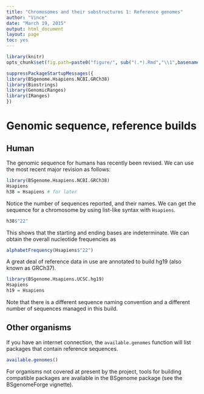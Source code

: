 ```yaml
---
title: "Chromosomes and their substructures 1: Reference genomes"
author: "Vince"
date: "March 19, 2015"
output: html_document
layout: page
toc: yes
---
```


```r
library(knitr)
opts_chunk$set(fig.path=paste0("figure/", sub("(.*).Rmd","\\1",basename(knitr:::knit_concord$get('infile'))), "-"))
```

```r
suppressPackageStartupMessages({
library(BSgenome.Hsapiens.NCBI.GRCh38)
library(Biostrings)
library(GenomicRanges)
library(IRanges)
})
```

# Genomic sequence, reference builds

## Human

The genomic sequence for humans has recently
been revised.  We can use the most recent major
revision as follows:

```r
library(BSgenome.Hsapiens.NCBI.GRCh38)
Hsapiens
h38 = Hsapiens # for later
```

Notice the number of sequences reported, and their names.  We can
get the sequence for a chromosome by using list-like
syntax with `Hsapiens`.

```r
h38$"22"
```

This shows that the starting and ending bases are indeterminate.
We can obtain the overall nucleotide frequencies as

```r
alphabetFrequency(Hsapiens$"22")
```

A great deal of reference data in use are annotated to 
build hg19 (also known as GRCh37).

```r
library(BSgenome.Hsapiens.UCSC.hg19)
Hsapiens
h19 = Hsapiens
```

Note that there is a different sequence naming convention
and a different number of sequences managed in this build.


## Other organisms

If you have an internet connection, the `available.genomes` function
will list packages that contain reference sequences.

```r
available.genomes()
```
 
For organisms not covered at present by the project, tools
for building compatible packages are available in the
BSgenome package (see the BSgenomeForge vignette).



